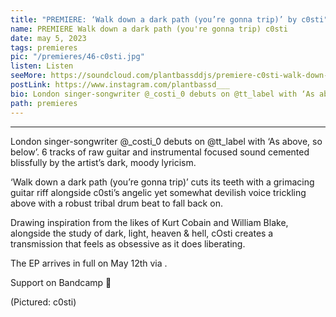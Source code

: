 ---
title: "PREMIERE: ‘Walk down a dark path (you’re gonna trip)’ by c0sti"
name: PREMIERE Walk down a dark path (you're gonna trip) c0sti
date: may 5, 2023
tags: premieres
pic: "/premieres/46-c0sti.jpg"
listen: Listen
seeMore: https://soundcloud.com/plantbassddjs/premiere-c0sti-walk-down-a-dark-path-youre-gonna-trip
postLink: https://www.instagram.com/plantbassd___
bio: London singer-songwriter @_costi_0 debuts on @tt_label with ‘As above, so below’. 6 tracks of raw guitar and instrumental focused sound cemented blissfully by the artist’s dark, moody lyricism.
path: premieres
---

<SoundCloud
  url="https://soundcloud.com/plantbassddjs/premiere-c0sti-walk-down-a-dark-path-youre-gonna-trip"
  name="Walk down a dark path (you’re gonna trip)"
/>

<hr />

London singer-songwriter @\_costi_0 debuts on @tt_label with ‘As above, so below’. 6 tracks of raw guitar and instrumental focused sound cemented blissfully by the artist’s dark, moody lyricism.

‘Walk down a dark path (you’re gonna trip)’ cuts its teeth with a grimacing guitar riff alongside c0sti’s angelic yet somewhat devilish voice trickling above with a robust tribal drum beat to fall back on.

Drawing inspiration from the likes of Kurt Cobain and William Blake, alongside the study of dark, light, heaven & hell, cOsti creates a transmission that feels as obsessive as it does liberating.

The EP arrives in full on May 12th via <HoverLink url="www.instagram.com/tt_label/" name="@tt_label" external />.

Support <HoverLink url="tobagotracks.bandcamp.com/album/as-above-so-below" name="c0sti" external /> on Bandcamp 🌱

<Picture src="/premieres/46-cover.jpg" alt="c0sti standing" size={1200} />
<p className="smallText">(Pictured: c0sti)</p>

